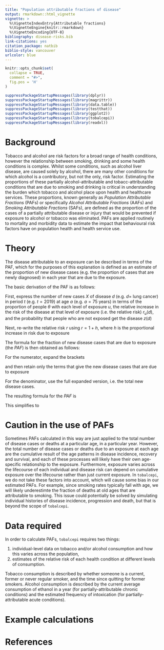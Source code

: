 ```yaml
---
title: "Population attributable fractions of disease"
output: rmarkdown::html_vignette
vignette: >
  %\VignetteIndexEntry{Attributable fractions}
  %\VignetteEngine{knitr::rmarkdown}
  %\VignetteEncoding{UTF-8}
bibliography: disease-risks.bib
link-citations: yes
citation_package: natbib
biblio-style: vancouver
urlcolor: blue
---
```


```r
knitr::opts_chunk$set(
  collapse = TRUE,
  comment = "#>",
  fig.pos = 'H'
)
```

```r
suppressPackageStartupMessages(library(dplyr))
suppressPackageStartupMessages(library(magrittr))
suppressPackageStartupMessages(library(data.table))
suppressPackageStartupMessages(library(testthat))
suppressPackageStartupMessages(library(ggplot2))
suppressPackageStartupMessages(library(tobalcepi))
suppressPackageStartupMessages(library(readxl))
```

# Background
Tobacco and alcohol are risk factors for a broad range of health conditions, however the relationship between smoking, drinking and some health conditions is complex. Whilst some conditions, such as alcohol liver disease, are caused solely by alcohol, there are many other conditions for which alcohol is a contributory, but not the only, risk factor. Estimating the proportions of these partially alcohol-attributable and tobacc-attributable conditions that are due to smoking and drinking is critical in understanding the burden which tobacco and alcohol place upon health and healthcare services. These proportions, known generally as *Population Attributable Fractions* (PAFs) or specifically *Alcohol Attributable Fractions* (AAFs) and *Smoking Attributable Fractions* (SAFs), are defined as the proportion of the cases of a partially attributable disease or injury that would be prevented if exposure to alcohol or tobacco was eliminated. PAFs are applied routinely to mortality and morbidity data to estimate the impact that behavioural risk factors have on population health and health service use.    

# Theory
The disease attributable to an exposure can be described in terms of the PAF, which for the purposes of this explanation is defined as an estimate of the proportion of new disease cases (e.g. the proportion of cases that are newly diagnosed) in each year that are due to the exposure.   

The basic derivation of the PAF is as follows:    

First, express the number of new cases $X$ of disease $d$ (e.g. $d =$ lung cancer) in period $t$ (e.g. $t = 2019$) at age $a$ (e.g. $a = 75$ years) in terms of the proportion of people $\theta$ with each level of exposure $u$, the relative increase in the risk of the disease at that level of exposure (i.e. the relative risk) $r_u(d)$, and the probability that people who are not exposed get the disease $z(d)$       

\begin{align}
X(d,a,t) &= N(a,t)\sum_{u}\theta_{u}(a,t)z(d,a,t)r_{u}(d)
\end{align}

Next, re-write the relative risk $r$ using $r = 1 + h$, where $h$ is the proportional increase in risk due to exposure       

\begin{align}
X(d,a,t) &= N(a,t)\sum_{u}\theta_{u}(a,t)z(d,a,t)[1+h_{u}(d)]
\end{align}

The formula for the fraction of new disease cases that are due to exposure (the $PAF$) is then obtained as follows:     

For the numerator, expand the brackets    

\begin{align}
X(d,a,t) &= N(a,t)\sum_{u}\theta_{u}(a,t)z(d,a,t)[1+h_{u}(d)] \\
&= N(a,t)\sum_{u}\left(\theta_{u}(a,t)z(d,a,t)+\theta_{u}(a,t)z(d,a,t)h_{u}(d)\right)
\end{align}

and then retain only the terms that give the new disease cases that are due to exposure   

\begin{align}
N(a,t)\sum_{u}\theta_{u}(a,t)z(d,a,t)h_{u}(d)
\end{align}

For the denominator, use the full expanded version, i.e. the total new disease cases.    

The resulting formula for the $PAF$ is    

\begin{align}
PAF = \frac{N(a,t)\sum_{u}\theta_{u}(a,t)z(d,a,t)h_{u}(d)}{N(a,t)\sum_{u}\left(\theta_{u}(a,t)z(d,a,t)+\theta_{u}(a,t)z(d,a,t)h_{u}(d)\right)}
\end{align}

This simplifies to   

\begin{align}
PAF &= \frac{\sum_{u}\theta_{u}(a,t)h_{u}(d)}{1+\sum_{u}\theta_{u}(a,t)h_{u}(d)} \\
&= \frac{\sum_{u}\theta_{u}(a,t)[r_{u}(d)-1]}{1+\sum_{u}\theta_{u}(a,t)[r_{u}(d)-1]}
\end{align}

# Caution in the use of PAFs
Sometimes PAFs calculated in this way are just applied to the total number of disease cases or deaths at a particular age, in a particular year. However, the total number of disease cases or deaths due to an exposure at each age are the cumulative result of the age patterns in disease incidence, recovery and survival, and each of these processes will likely have their own age-specific relationship to the exposure. Furthermore, exposure varies across the lifecourse of each individual and disease risk can depend on cumulative exposure over the lifecourse rather than just current exposure. In `tobalcepi`, we do not take these factors into account, which will cause some bias in our estimated PAFs. For example, since smoking rates typically fall with age, we will likely underestimte the fraction of deaths at old ages that are attributable to smoking. This issue could potentially be solved by simulating individual histories of disease incidence, progression and death, but that is beyond the scope of `tobalcepi`.       

# Data required
In order to calculate PAFs, `tobalcepi` requires two things:   

1. individual-level data on tobacco and/or alcohol consumption and how this varies across the population,  
1. estimates of the relative risk of each health condition at different levels of consumption.    

Tobacco consumption is described by whether someone is a current, former or never regular smoker, and the time since quitting for former smokers. Alcohol consumption is described by the current average consumption of ethanol in a year (for partially-attributable chronic conditions) and the estimated frequency of intoxication (for partially-attributable acute conditions).    

# Example calculations










# References




































































































